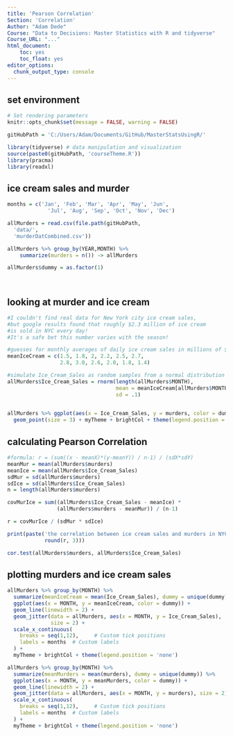 ```yaml
---
title: 'Pearson Correlation'
Section: 'Correlation'
Author: "Adam Dede"
Course: "Data to Decisions: Master Statistics with R and tidyverse"
Course_URL: "..." 
html_document:
    toc: yes
    toc_float: yes
editor_options:
  chunk_output_type: console
---
```



## set environment

```r

# Set rendering parameters
knitr::opts_chunk$set(message = FALSE, warning = FALSE)

gitHubPath = 'C:/Users/Adam/Documents/GitHub/MasterStatsUsingR/'

library(tidyverse) # data manipulation and visualization
source(paste0(gitHubPath, 'courseTheme.R'))
library(pracma)
library(readxl)

```

## ice cream sales and murder

```r
months = c('Jan', 'Feb', 'Mar', 'Apr', 'May', 'Jun', 
             'Jul', 'Aug', 'Sep', 'Oct', 'Nov', 'Dec')

allMurders = read.csv(file.path(gitHubPath,
  'data/',
  'murderDatCombined.csv'))

allMurders %>% group_by(YEAR,MONTH) %>%
    summarize(murders = n()) -> allMurders

allMurders$dummy = as.factor(1)

  


```

## looking at murder and ice cream


```r
#I couldn't find real data for New York city ice cream sales, 
#but google results found that roughly $2.3 million of ice cream 
#is sold in NYC every day! 
#It's a safe bet this number varies with the season!

#guesses for monthly averages of daily ice cream sales in millions of $
meanIceCream = c(1.5, 1.8, 2, 2.2, 2.5, 2.7,
                 2.8, 3.0, 2.6, 2.0, 1.8, 1.4)

#simulate Ice_Cream_Sales as random samples from a normal distribution
allMurders$Ice_Cream_Sales = rnorm(length(allMurders$MONTH), 
                                   mean = meanIceCream[allMurders$MONTH], 
                                   sd = .1)

 
allMurders %>% ggplot(aes(x = Ice_Cream_Sales, y = murders, color = dummy)) + 
  geom_point(size = 3) + myTheme + brightCol + theme(legend.position = 'none') 

```

## calculating Pearson Correlation 

```r
#formula: r = (sum((x - meanX)*(y-meanY)) / n-1) / (sdX*sdY)
meanMur = mean(allMurders$murders)
meanIce = mean(allMurders$Ice_Cream_Sales)
sdMur = sd(allMurders$murders)
sdIce = sd(allMurders$Ice_Cream_Sales)
n = length(allMurders$murders)

covMurIce = sum((allMurders$Ice_Cream_Sales - meanIce) * 
                (allMurders$murders - meanMur)) / (n-1)

r = covMurIce / (sdMur * sdIce)

print(paste('the correlation between ice cream sales and murders in NYC is:',
            round(r, 3)))

cor.test(allMurders$murders, allMurders$Ice_Cream_Sales)

```

## plotting murders and ice cream sales 

```r


allMurders %>% group_by(MONTH) %>% 
  summarize(meanIceCream = mean(Ice_Cream_Sales), dummy = unique(dummy)) %>%
  ggplot(aes(x = MONTH, y = meanIceCream, color = dummy)) +
  geom_line(linewidth = 2) + 
  geom_jitter(data = allMurders, aes(x = MONTH, y = Ice_Cream_Sales),
              size = 2) + 
  scale_x_continuous(
    breaks = seq(1,12),     # Custom tick positions
    labels = months  # Custom labels
  ) + 
  myTheme + brightCol + theme(legend.position = 'none')

allMurders %>% group_by(MONTH) %>% 
  summarize(meanMurders = mean(murders), dummy = unique(dummy)) %>%
  ggplot(aes(x = MONTH, y = meanMurders, color = dummy)) +
  geom_line(linewidth = 2) + 
  geom_jitter(data = allMurders, aes(x = MONTH, y = murders), size = 2) + 
  scale_x_continuous(
    breaks = seq(1,12),     # Custom tick positions
    labels = months  # Custom labels
  ) + 
  myTheme + brightCol + theme(legend.position = 'none')



```

